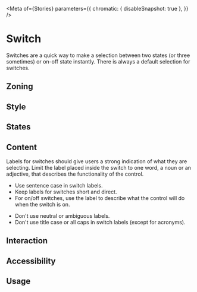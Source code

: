 



<Meta
	of={Stories}
	parameters={{
		chromatic: { disableSnapshot: true },
	}}
/>
<Status id="switch" />

# Switch

Switches are a quick way to make a selection between two states (or three sometimes) or on-off state instantly. There is always a default selection for switches.

## Zoning

<FigmaImage
	src="https://www.figma.com/file/qc8oUSyVJM67gSsbTShftt/%F0%9F%93%90-Zoning?node-id=36%3A0"
	alt="zoning image for switch"
/>

## Style

<Canvas of={Stories.Default} />

## States

## Content

Labels for switches should give users a strong indication of what they are selecting. Limit the label placed inside the switch to one word, a noun or an adjective, that describes the functionality of the control.

<Use>
	<Use.Do>
		<ul>
			<li>Use sentence case in switch labels.</li>
			<li>Keep labels for switches short and direct.</li>
			<li>
				For on/off switches, use the label to describe what the control will do when the switch is
				on.
			</li>
		</ul>
	</Use.Do>
	<Use.Dont>
		<ul>
			<li>Don't use neutral or ambiguous labels.</li>
			<li>Don't use title case or all caps in switch labels (except for acronyms).</li>
		</ul>
	</Use.Dont>
</Use>

## Interaction

## Accessibility

## Usage

<Canvas of={Stories.Uncontrolled} />
